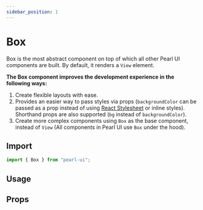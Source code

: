 ```yaml
---
sidebar_position: 1
---
```


# Box

Box is the most abstract component on top of which all other Pearl UI components are built. By default, it renders a `View` element.

**The Box component improves the development experience in the following ways:**

1. Create flexible layouts with ease.
2. Provides an easier way to pass styles via props (`backgroundColor` can be passed as a prop instead of using [React Stylesheet](https://reactjs.org/docs/faq-styling.html) or inline styles). Shorthand props are also supported (`bg` instead of `backgroundColor`).
3. Create more complex components using `Box` as the base component, instead of `View` (All components in Pearl UI use `Box` under the hood).

## Import

```jsx
import { Box } from "pearl-ui";
```

## Usage


<Snack snackId="@agrawal-rohit/box" />

## Props


<Props
  name="asdklkn"
  description="asdasda <highlight>dasdasd</highlight> "
  type="alskdnalnk"
/>
